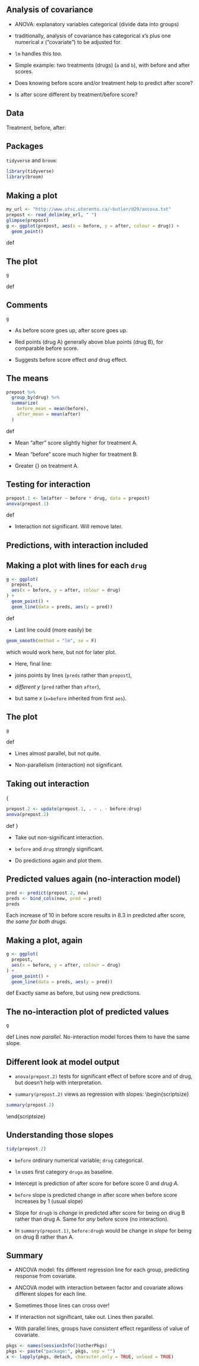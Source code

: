 \section{Analysis of covariance}
\frame{\sectionpage}
## Analysis of covariance


* ANOVA: explanatory variables categorical (divide data into groups)

* traditionally, analysis of covariance has categorical $x$'s plus one numerical $x$ ("covariate") to be adjusted for.

* `lm` handles this too.

* Simple example: two treatments (drugs) (`a` and `b`), with before and after scores. 


* 
Does knowing before score and/or treatment help to predict after score?

* Is after score different by treatment/before score?





## Data

Treatment, before, after:

\begin{multicols}{2}


```

a 5 20
a 10 23
a 12 30
a 9 25
a 23 34
a 21 40
a 14 27
a 18 38
a 6 24
a 13 31
b 7 19
b 12 26
b 27 33
b 24 35
b 18 30
b 22 31
b 26 34
b 21 28
b 14 23
b 9 22

```

\end{multicols}



## Packages
`tidyverse` and `broom`:
```r
library(tidyverse)
library(broom)
```

   


## Making a plot
```r
my_url <- "http://www.utsc.utoronto.ca/~butler/d29/ancova.txt"
prepost <- read_delim(my_url, " ")
glimpse(prepost)
g <- ggplot(prepost, aes(x = before, y = after, colour = drug)) +
  geom_point()
```
def 


## The plot
```r
g
```
def 


## Comments

```r
g
```

   



* As before score goes up, after score goes up.

* Red points (drug A) generally above blue points (drug B), for
comparable before score.

* Suggests before score effect *and* drug effect.


## The means
```r
prepost %>%
  group_by(drug) %>%
  summarize(
    before_mean = mean(before),
    after_mean = mean(after)
  )
```
def 


* Mean "after" score slightly higher for treatment A.

* Mean "before" score much higher for treatment B.

* Greater {\em improvement} on treatment A. 



## Testing for interaction
```r
prepost.1 <- lm(after ~ before * drug, data = prepost)
anova(prepost.1)
```
def 


* Interaction not significant. Will remove later.


## Predictions, with interaction included
\begin{multicols}{2}
Make combinations of before score and drug:
```r
new <- crossing(
  before = c(5, 15, 25),
  drug = c("a", "b")
)
new
```

   

Do predictions:

```r
pred <- predict(prepost.1, new)
preds <- bind_cols(new, pred = pred)
preds
```

 
\end{multicols}



## Making a plot with lines for each `drug`
```r
g <- ggplot(
  prepost,
  aes(x = before, y = after, colour = drug)
) +
  geom_point() +
  geom_line(data = preds, aes(y = pred))
```
def 


* Last line could (more easily) be 

```r
geom_smooth(method = "lm", se = F)
```

 

which would work here, but not for later plot.

* Here, final line:


*   joins points by lines \emph{for different data
set} (`preds` rather than `prepost`),

*   *different $y$* (`pred` rather than `after`),

* but same $x$ (`x=before` inherited from first `aes`).




## The plot
```r
g
```
def 

 
* Lines almost parallel, but not quite.
 
* Non-parallelism (interaction) not significant.
 

## Taking out interaction
{\small
```r
prepost.2 <- update(prepost.1, . ~ . - before:drug)
anova(prepost.2)
```
def 
}


* Take out non-significant interaction.

* `before` and `drug` strongly significant.

* Do predictions again and plot them.



## Predicted values again (no-interaction model)
```r
pred <- predict(prepost.2, new)
preds <- bind_cols(new, pred = pred)
preds
```

 
Each increase of 10 in before score results in 8.3 in predicted after
score, *the same for both drugs*.


## Making a plot, again
```r
g <- ggplot(
  prepost,
  aes(x = before, y = after, colour = drug)
) +
  geom_point() +
  geom_line(data = preds, aes(y = pred))
```
def 
Exactly same as before, but using new predictions.


## The no-interaction plot of predicted values
```r
g
```
def 
Lines now *parallel*. No-interaction model forces them
to have the same slope. 



## Different look at model output


* `anova(prepost.2)` tests for significant effect of
before score and of drug, but doesn't help with interpretation.

* `summary(prepost.2)` views as regression with slopes:
\begin{scriptsize}
```r
summary(prepost.2)
```

       
\end{scriptsize}



## Understanding those slopes
```r
tidy(prepost.2)
```

     



* `before` ordinary numerical variable; `drug`
categorical. 

* `lm` uses first category `druga` as baseline.

* Intercept is prediction of after score for before score 0 and
*drug A*.

* `before` slope is predicted change in after score when
before score increases by 1 (usual slope)

* Slope for `drugb` is *change* in predicted after
score for being on drug B rather than drug A. Same for *any*
before score (no interaction).

* In `summary(prepost.1)`, `before:drugb` would be change in
*slope* for being on drug B rather than A.



## Summary


* ANCOVA model: fits different regression line for each group,
predicting response from covariate.

* ANCOVA model with interaction between factor and covariate
allows different slopes for each line.

* Sometimes those lines can cross over!

* If interaction not significant, take out. Lines then parallel.

* With parallel lines, groups have consistent effect regardless
of value of covariate.


```r
pkgs <- names(sessionInfo()$otherPkgs)
pkgs <- paste("package:", pkgs, sep = "")
x <- lapply(pkgs, detach, character.only = TRUE, unload = TRUE)
```

   


